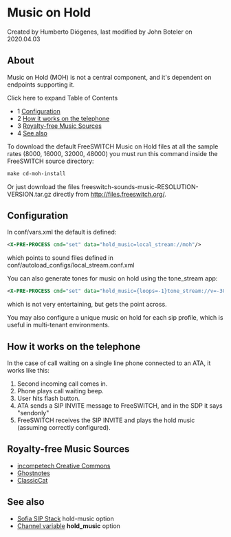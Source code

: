 
# Music on Hold 

 Created by  Humberto Diógenes, last modified by  John Boteler on 2020.04.03

## About

  
Music on Hold (MOH) is not a central component, and it's dependent on endpoints supporting it.  

Click here to expand Table of Contents

* 1 [Configuration](#configuration)
* 2 [How it works on the telephone](#how-it-works-on-the-telephone)
* 3 [Royalty-free Music Sources](#royalty-free-music-sources)
* 4 [See also](#see-also)

To download the default FreeSWITCH Music on Hold files at all the sample rates (8000, 16000, 32000, 48000) you must run this command inside the FreeSWITCH source directory:

```xml
make cd-moh-install
```

Or just download the files freeswitch-sounds-music-RESOLUTION-VERSION.tar.gz directly from <http://files.freeswitch.org/>.

## Configuration

In conf/vars.xml the default is defined:

```xml
<X-PRE-PROCESS cmd="set" data="hold_music=local_stream://moh"/>
```

which points to sound files defined in conf/autoload\_configs/local\_stream.conf.xml

You can also generate tones for music on hold using the tone\_stream app:

```xml
<X-PRE-PROCESS cmd="set" data="hold_music={loops=-1}tone_stream://v=-30;%(250,0,350);%(250,0,440)"/>
```

which is not very entertaining, but gets the point across.

You may also configure a unique music on hold for each sip profile, which is useful in multi-tenant environments.

## How it works on the telephone

In the case of call waiting on a single line phone connected to an ATA, it works like this:

1. Second incoming call comes in.
2. Phone plays call waiting beep.
3. User hits flash button.
4. ATA sends a SIP INVITE message to FreeSWITCH, and in the SDP it says "sendonly"
5. FreeSWITCH receives the SIP INVITE and plays the hold music (assuming correctly configured).

## Royalty-free Music Sources

* [incompetech Creative Commons](http://incompetech.com/m/c/royalty-free/)
* [Ghostnotes](http://ghostnotes.blogspot.com/)
* [ClassicCat](http://www.classiccat.net/)

## See also

* [Sofia SIP Stack](./Sofia-SIP-Stack/index.mdx#faq) hold-music option
* [Channel variable](../Dialplan/Variables-Archive/x__Channel-Variables_1048892.mdx#--) **hold\_music** option


